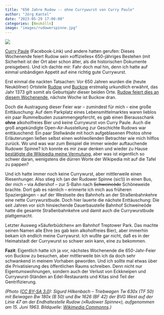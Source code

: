```yaml
---
title: "650 Jahre Rudow -- ohne Currywurst von Curry Paule"
author: "Jörg Kantel"
date: "2023-05-29 17:00:00"
categories: [Neukölln]
image: "images/rudowerspinne.jpg"
---
```


[![](images/rudowerspinne-b.jpg)](https://upload.wikimedia.org/wikipedia/commons/thumb/7/7c/Hkb_018-63_71.tif/lossy-page1-1024px-Hkb_018-63_71.tif.jpg)

[Curry Paule](https://www.facebook.com/andreas.kampf.52/posts/pfbid07d9BvLqSqZGRgist7XCHrvqiBK5dK9ubK8sd8xwc3Y9MuNkeodpn1zDuYii3rzAul) (Facebook-Link) und andere hatten gerufen: Dieses Wochenende feiert Rudow sein »offizielles« 650-jähriges Bestehen (mit Sicherheit ist der Ort aber schon älter, als die historischen Dokumente preisgeben). Und ich dachte mir: Fahr doch mal hin, denn ich hatte auf einmal unbändigen Appetit auf eine richtig gute Currywurst.

Erst einmal die nackten Tatsachen: Vor 650 Jahren wurden die (heute Neuköllner) Ortsteile [Rudow](https://de.wikipedia.org/wiki/Berlin-Rudow) und [Buckow](https://de.wikipedia.org/wiki/Berlin-Buckow) erstmalig urkundlich erwähnt, das Jahr 1373 gilt somit als Geburtsjahr dieser beiden Orte. [Rudow feiert dies an diesem Wochenende](https://www.650jahrerudow.de/), nächste Woche ist Buckow dran.

Doch die Austragung dieser Feier war -- zumindest für mich -- eine große Enttäuschung: Auf dem Parkplatz eines Lebensmittelmarktes waren lieblos ein paar Rummelbuden zusammengepfercht, es gab einen Bierausschank **ohne** alkoholfreies Bier und keine Currywurst von Curry Paule. Auch die groß angekündigte Open-Air-Ausstellung zur Geschichte Rudows war enttäuschend: Ein paar Stellwände mit hoch aufgeblasenen Photos ohne Erläuterungen ließen selbst einen wohlwollenden Betrachter wie mich hilflos zurück. Wo und was war zum Beispiel die immer wieder auftauchende Rudower Spinne? Ich konnte es mir zwar denken und wieder zu Hause [bestätigte die Wikipedia meine Vermutung](https://de.wikipedia.org/wiki/Rudower_Spinne), aber was ist eigentlich so schwer daran, wenigstens die dürren Worte der Wikipedia mit auf die Tafel zu pappen?

Und ich hatte immer noch keine Currywurst, aber mittlerweile einen Riesenhunger. Also stieg ich (an der Rudower Spinne (sic!)) in einen Bus, der mich -- via Adlershof -- zur S-Bahn nach ~~Schweineöde~~ Schöneweide brachte. Dort gab es nämlich -- erinnerte ich mich aus früheren Spaziergängen -- auf der Westseite des Bahnhofs an der Straßenbahnkehre eine nette Currywurstbude. Doch hier lauerte die nächste Enttäuschung: Die seit Jahren vor sich hinsiechende Dauerbaustelle Bahnhof Schweineöde hatte die gesamte Straßenbahnkehre und damit auch die Currywurstbude plattgemacht.

Letzter Ausweg »Säuferbüdchen« am Bahnhof Treptower Park. Das machte seinen Namen alle Ehre (es gab kein alkoholfreies Bier), aber immerhin bekam ich endlich meine Currywurst. Ich wußte gar nicht, daß es in der Heimatstadt der Currywurst so schwer sein kann, eine zu bekommen.

**Fazit**: Eigentlich hatte ich ja vor, nächstes Wochenende die 650-Jahr-Feier von Buckow zu besuchen, aber mittlerweile bin ich da doch sehr schwankend in meinem Vorhaben geworden. Und ich sollte mal etwas über die Privatisierung des öffentlichen Raums schreiben. Denn nicht nur Eigentumswohnungen, sondern auch der Verlust von Eckkneipen und Currywurst-Ständen an Edel-Restaurants und Kitas sind Teil der Gentrifizierung.

*(Photo ([CC BY-SA 3.0](https://creativecommons.org/licenses/by-sa/3.0/deed.de)): Sigurd Hilkenbach -- Triebwagen Tw 630x (TF 50) mit Beiwagen Bw 180x (B 50) und Bw 1626 (BF 42) der BVG West auf der Linie 47 an der Endhaltestelle Rudow (»Rudower Spinne«), aufgenommen am 15. Juni 1963. Bildquelle: [Wikimedia Commonns](https://commons.wikimedia.org/wiki/File:Hkb_018-63_71.tif?uselang=de).)*